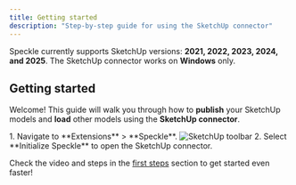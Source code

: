 ```yaml
---
title: Getting started  
description: "Step-by-step guide for using the SketchUp connector"
---
```


<Info>Speckle currently supports SketchUp versions: **2021, 2022, 2023, 2024, and 2025**. The SketchUp connector works on **Windows** only.</Info>

## Getting started

Welcome! This guide will walk you through how to **publish** your SketchUp models and **load** other models using the **SketchUp connector**.


<BeforeYouBegin app="SketchUp" />

<Steps>
  <Step title="Open the SketchUp connector">
    1. Navigate to **Extensions** > **Speckle**.
    <Frame>
    <img src="/images/connectors/sketchup_toolbar.jpg" alt="SketchUp toolbar" />
    </Frame>
    2. Select **Initialize Speckle** to open the SketchUp connector.
    <DuiLogin connector="SketchUp" />
  </Step>

  <DuiPublish connector="SketchUp" />
  <DuiLoad connector="SketchUp" />
</Steps>

<Tip> Check the video and steps in the [first steps](/get-started/quickstart.mdx) section to get started even faster!</Tip>


<ConnectorConclusion connector="SketchUp" actions="publish and load" />


<LearnMore />